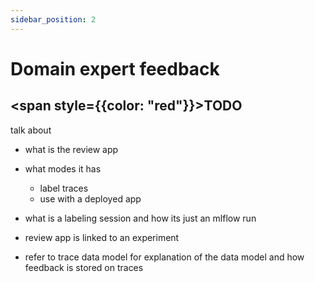 ```yaml
---
sidebar_position: 2
---
```


# Domain expert feedback


## <span style={{color: "red"}}>TODO</span>


talk about

- what is the review app 
- what modes it has 
    - label traces 
    - use with a deployed app 

- what is a labeling session and how its just an mlflow run

- review app is linked to an experiment

- refer to trace data model for explanation of the data model and how feedback is stored on traces

